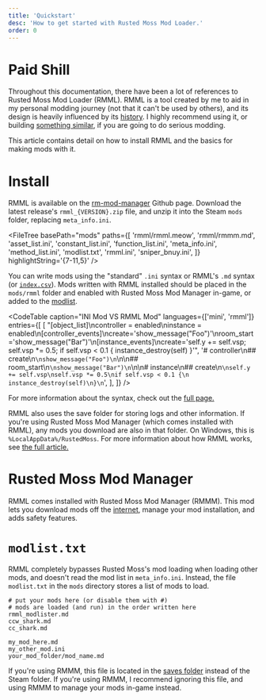 ```yaml
---
title: 'Quickstart'
desc: 'How to get started with Rusted Moss Mod Loader.'
order: 0
---
```



# Paid Shill

Throughout this documentation, there have been a lot of references to Rusted Moss Mod Loader (RMML). RMML is a tool created by me to aid in my personal modding journey (not that it can't be used by others), and its design is heavily influenced by its [history](/rm-docs/rmml/history). I highly recommend using it, or building [something similar](/rm-docs/mose/mods#globalmod_map), if you are going to do serious modding.

This article contains detail on how to install RMML and the basics for making mods with it.

# Install

RMML is available on the [rm-mod-manager](https://github.com/Harlem512/rm-mod-manager/releases) Github page. Download the latest release's `rmml_{VERSION}.zip` file, and unzip it into the Steam `mods` folder, replacing `meta_info.ini`.

<FileTree
  basePath="mods"
  paths={[
    'rmml/rmml.meow',
    'rmml/rmmm.md',
    'asset_list.ini',
    'constant_list.ini',
    'function_list.ini',
    'meta_info.ini',
    'method_list.ini',
    'modlist.txt',
    'rmml.ini',
    'sniper_bnuy.ini',
  ]}
  highlightString='{7-11,5}'
/>

You can write mods using the "standard" `.ini` syntax or RMML's `.md` syntax (or [`index.csv`](/rm-docs/rmml/advanced#indexcsv)). Mods written with RMML installed should be placed in the `mods/rmml` folder and enabled with Rusted Moss Mod Manager in-game, or added to the [modlist](#modlisttxt).

<CodeTable
  caption="INI Mod VS RMML Mod"
  languages={['mini', 'rmml']}
  entries={[
    [
      "[object_list]\ncontroller = enabled\ninstance = enabled\n[controller_events]\ncreate='show_message(\"Foo\")'\nroom_start='show_message(\"Bar\")'\n[instance_events]\ncreate='self.y += self.vsp; self.vsp *= 0.5; if self.vsp < 0.1 { instance_destroy(self) }'",
      '# controller\n## create\n```\nshow_message("Foo")\n```\n\n## room_start\n```\nshow_message("Bar")\n```\n\n# instance\n## create\n```\nself.y += self.vsp\nself.vsp *= 0.5\nif self.vsp < 0.1 {\n  instance_destroy(self)\n}\n```',
    ],
  ]}
/>

For more information about the syntax, check out the [full page.](/rm-docs/rmml/advanced#md)

RMML also uses the save folder for storing logs and other information. If you're using Rusted Moss Mod Manager (which comes installed with RMML), any mods you download are also in that folder. On Windows, this is `%LocalAppData%/RustedMoss`. For more information about how RMML works, see [the full article.](/rm-docs/modding/rmml)

# Rusted Moss Mod Manager

RMML comes installed with Rusted Moss Mod Manager (RMMM). This mod lets you download mods off the [internet](https://github.com/Harlem512/rm-mod-database), manage your mod installation, and adds safety features.

# `modlist.txt`

RMML completely bypasses Rusted Moss's mod loading when loading other mods, and doesn't read the mod list in `meta_info.ini`. Instead, the file `modlist.txt` in the `mods` directory stores a list of mods to load.

```
# put your mods here (or disable them with #)
# mods are loaded (and run) in the order written here
rmml_modlister.md
ccw_shark.md
cc_shark.md

my_mod_here.md
my_other_mod.ini
your_mod_folder/mod_name.md
```

If you're using RMMM, this file is located in the [saves folder](/rm-docs/gml/architecture#folders) instead of the Steam folder. If you're using RMMM, I recommend ignoring this file, and using RMMM to manage your mods in-game instead.
